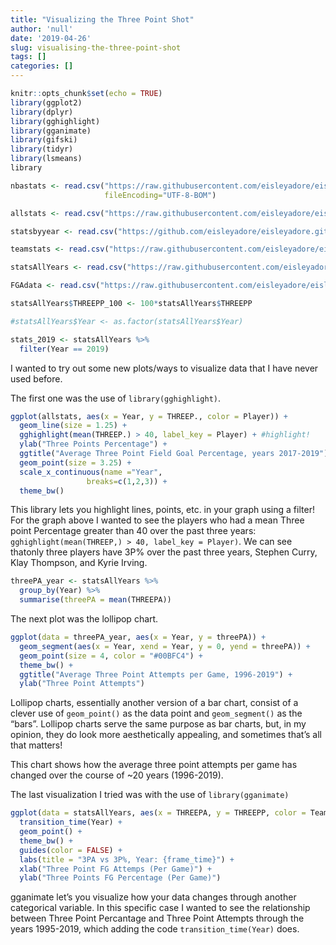 ```yaml
---
title: "Visualizing the Three Point Shot"
author: 'null'
date: '2019-04-26'
slug: visualising-the-three-point-shot
tags: []
categories: []
---
```


```r
knitr::opts_chunk$set(echo = TRUE)
library(ggplot2)
library(dplyr) 
library(gghighlight)
library(gganimate)
library(gifski)
library(tidyr)
library(lsmeans)
library

nbastats <- read.csv("https://raw.githubusercontent.com/eisleyadore/eisleyadore.github.io/master/data/nbastats.csv",
                     fileEncoding="UTF-8-BOM")

allstats <- read.csv("https://raw.githubusercontent.com/eisleyadore/eisleyadore.github.io/master/data/allstats.csv")

statsbyyear <- read.csv("https://github.com/eisleyadore/eisleyadore.github.io/raw/master/data/statsbyyear.csv")

teamstats <- read.csv("https://raw.githubusercontent.com/eisleyadore/eisleyadore.github.io/master/data/teamstatsbyyear.csv")

statsAllYears <- read.csv("https://raw.githubusercontent.com/eisleyadore/eisleyadore.github.io/master/data/teamStatsAllYears.csv")

FGAdata <- read.csv("https://raw.githubusercontent.com/eisleyadore/eisleyadore.github.io/master/data/FGAdata.csv")

statsAllYears$THREEPP_100 <- 100*statsAllYears$THREEPP

#statsAllYears$Year <- as.factor(statsAllYears$Year)

stats_2019 <- statsAllYears %>% 
  filter(Year == 2019) 
```

I wanted to try out some new plots/ways to visualize data that I have never used before.

The first one was the use of `library(gghighlight)`.

```r
ggplot(allstats, aes(x = Year, y = THREEP., color = Player)) +
  geom_line(size = 1.25) +
  gghighlight(mean(THREEP.) > 40, label_key = Player) + #highlight!
  ylab("Three Points Percentage") +
  ggtitle("Average Three Point Field Goal Percentage, years 2017-2019")  +
  geom_point(size = 3.25) +
  scale_x_continuous(name ="Year", 
                 breaks=c(1,2,3)) +
  theme_bw()
```

This library lets you highlight lines, points, etc. in your graph using a filter! For the graph above I wanted to see the players who had a mean Three point Percentage greater than 40 over the past three years: `gghighlight(mean(THREEP,) > 40, label_key = Player)`. We can see thatonly three players have 3P% over the past three years, Stephen Curry, Klay Thompson, and Kyrie Irving.

```r
threePA_year <- statsAllYears %>% 
  group_by(Year) %>% 
  summarise(threePA = mean(THREEPA))
```

The next plot was the lollipop chart.
```r
ggplot(data = threePA_year, aes(x = Year, y = threePA)) +
  geom_segment(aes(x = Year, xend = Year, y = 0, yend = threePA)) +
  geom_point(size = 4, color = "#00BFC4") +
  theme_bw() +
  ggtitle("Average Three Point Attempts per Game, 1996-2019") +
  ylab("Three Point Attempts")
```

Lollipop charts, essentially another version of a bar chart, consist of a clever use of `geom_point()` as the data point and `geom_segment()` as the "bars". Lollipop charts serve the same purpose as bar charts, but, in my opinion, they do look more aesthetically appealing, and sometimes that's all that matters!

This chart shows how the average three point attempts per game has changed over the course of ~20 years (1996-2019).

The last visualization I tried was with the use of `library(gganimate)`

```r
ggplot(data = statsAllYears, aes(x = THREEPA, y = THREEPP, color = Team)) +
  transition_time(Year) + 
  geom_point() +
  theme_bw() +
  guides(color = FALSE) +
  labs(title = "3PA vs 3P%, Year: {frame_time}") +
  xlab("Three Point FG Attemps (Per Game)") +
  ylab("Three Points FG Percentage (Per Game)")
```

gganimate let's you visualize how your data changes through another categorical variable. In this specific case I wanted to see the relationship between Three Point Percantage and Three Point Attempts through the years 1995-2019, which adding the code `transition_time(Year)` does.

